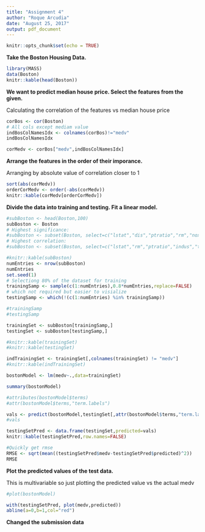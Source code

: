 ```yaml
---
title: "Assignment 4"
author: "Roque Arcudia"
date: "August 25, 2017"
output: pdf_document
---
```


```r
knitr::opts_chunk$set(echo = TRUE)
```


**Take the Boston Housing Data.**

```r
library(MASS)
data(Boston)
knitr::kable(head(Boston))
```

**We want to predict median house price. Select the features from the given.**

Calculating the correlation of the features vs median house price

```r

corBos <- cor(Boston)
# All cols except mediam value
indBosColNamesIdx <- colnames(corBos)!="medv"
indBosColNamesIdx

corMedv <- corBos["medv",indBosColNamesIdx]
```

**Arrange the features in the order of their imporance.**

Arranging by absolute value of correlation closer to 1

```r
sort(abs(corMedv))
orderCorMedv <- order(-abs(corMedv))
knitr::kable(corMedv[orderCorMedv])
```

**Divide the data into training and testing.  Fit a linear model.**

```r
#subBoston <- head(Boston,100)
subBoston <- Boston
# Highest significance:
#subBoston <- subset(Boston, select=c("lstat","dis","ptratio","rm","nox","medv"))
# Highest correlation: 
#subBoston <- subset(Boston, select=c("lstat","rm","ptratio","indus","tax","medv"))

#knitr::kable(subBoston)
numEntries <- nrow(subBoston)
numEntries
set.seed(1)
# Selectiong 80% of the dataset for training
trainingSamp <- sample(c(1:numEntries),0.8*numEntries,replace=FALSE)
# which not required but easier to visialize
testingSamp <- which(!(c(1:numEntries) %in% trainingSamp))

#trainingSamp
#testingSamp

trainingSet <- subBoston[trainingSamp,]
testingSet <- subBoston[testingSamp,]

#knitr::kable(trainingSet)
#knitr::kable(testingSet)

indTrainingSet <- trainingSet[,colnames(trainingSet) != "medv"]
#knitr::kable(indTrainingSet)

bostonModel <- lm(medv~.,data=trainingSet)

summary(bostonModel)

#attributes(bostonModel$terms)
#attr(bostonModel$terms,"term.labels")

vals <- predict(bostonModel,testingSet[,attr(bostonModel$terms,"term.labels")])
#vals

testingSetPred <- data.frame(testingSet,predicted=vals)
knitr::kable(testingSetPred,row.names=FALSE)

#Quickly get rmse
RMSE <- sqrt(mean((testingSetPred$medv-testingSetPred$predicted)^2))
RMSE

```

**Plot the predicted values of the test data.**

This is multivariable so just plotting the predicted value vs the actual medv

```r
#plot(bostonModel)

with(testingSetPred, plot(medv,predicted))
abline(a=0,b=1,col="red")

```

**Changed the submission data**
